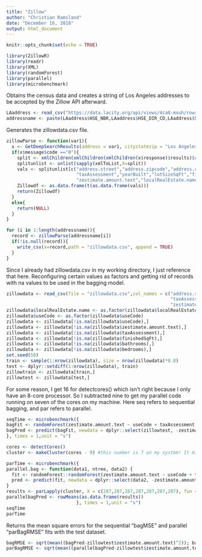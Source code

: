 ```yaml
---
title: "Zillow"
author: "Christian Ramsland"
date: "December 16, 2018"
output: html_document
---
```


```r
knitr::opts_chunk$set(echo = TRUE)
```

```r
library(ZillowR)
library(readr)
library(XML)
library(randomForest)
library(parallel)
library(microbenchmark)
```
Obtains the census data and creates a string of Los Angeles addresses to be accepted by the Zillow API afterward.

```r
LAaddress <- read_csv("https://data.lacity.org/api/views/4ca8-mxuh/rows.csv?accessType=DOWNLOAD")
addressname <- paste(LAaddress$HSE_NBR,LAaddress$HSE_DIR_CD,LAaddress$STR_NM,sep = " ")
```

Generates the zillowdata.csv file.
```r
zillowParse <- function(var1){
  x <- GetDeepSearchResults(address = var1, citystatezip = "Los Angeles, CA", zws_id = "X1-ZWz1gsvbnh5u6j_81d4x")
  if(x$message$code =="0"){
    split <- xmlChildren(xmlChildren(xmlChildren(x$response)$results)$result)
    splitunlist <- unlist(sapply(xmlToList,X=split))
    vals <- splitunlist[c("address.street","address.zipcode","address.city","useCode","taxAssessmentYear",
                          "taxAssessment","yearBuilt","lotSizeSqFt","finishedSqFt","bathrooms","bedrooms",
                          "zestimate.amount.text","localRealEstate.name","localRealEstate.type")]
    Zillowdf <- as.data.frame(t(as.data.frame(vals)))
    return(Zillowdf)
  }
  else{
    return(NULL)
  }
}

for (i in 1:length(addressname)){
  record <- zillowParse(addressname[i])
  if(!is.null(record)){
    write_csv(x=record,path = "zillowdata.csv", append = TRUE)
  }
}
```

Since I already had zillowdata.csv in my working directory, I just reference that here. Reconfiguring certain values as factors and getting rid of records with na values to be used in the bagging model.
```r
zillowdata <- read_csv(file = "zillowdata.csv",col_names = c("address.street","address.zipcode","address.city","useCode","taxAssessmentYear",
                                                             "taxAssessment","yearBuilt","lotSizeSqFt","finishedSqFt","bathrooms","bedrooms",
                                                             "zestimate.amount.text","localRealEstate.name","localRealEstate.type"))
zillowdata$localRealEstate.name <- as.factor(zillowdata$localRealEstate.name)
zillowdata$useCode <- as.factor(zillowdata$useCode)
zillowdata <- zillowdata[!is.na(zillowdata$useCode),]
zillowdata <- zillowdata[!is.na(zillowdata$zestimate.amount.text),]
zillowdata <- zillowdata[!is.na(zillowdata$taxAssessment),]
zillowdata <- zillowdata[!is.na(zillowdata$finishedSqFt),]
zillowdata <- zillowdata[!is.na(zillowdata$bathrooms),]
zillowdata <- zillowdata[!is.na(zillowdata$bedrooms),]
set.seed(50)
train <- sample(1:nrow(zillowdata), size = nrow(zillowdata)*0.8)
test <- dplyr::setdiff(1:nrow(zillowdata), train)
zillowtrain <- zillowdata[train,]
zillowtest <- zillowdata[test,]
```


For some reason, I get 16 for detectcores() which isn't right because I only have an 8-core processor. So I subtracted nine to get my parallel code running on seven of the cores on my machine. Here seq refers to sequential bagging, and par refers to parallel.
```r
seqTime <- microbenchmark({
bagFit <- randomForest(zestimate.amount.text ~ useCode + taxAssessment + bedrooms+ bathrooms + finishedSqFt, data = zillowtrain, mtry = 4, ntree = 2009, importance = TRUE)
bagPred <- predict(bagFit, newdata = dplyr::select(zillowtest, -zestimate.amount.text))
}, times = 1,unit = "s")

cores <- detectCores()
cluster <- makeCluster(cores - 9) #this number is 7 on my system! It might not work well on yours.

parTime <- microbenchmark({
parallel.bag <- function(data1, ntree, data2) {
  fit <- randomForest::randomForest(zestimate.amount.text ~ useCode + taxAssessment + bedrooms+ bathrooms + finishedSqFt, data = data1, mtry = 4, ntree = ntree, importance = TRUE)
  pred <- predict(fit, newdata = dplyr::select(data2, -zestimate.amount.text))
}
results <- parLapply(cluster, X = c(287,287,287,287,287,287,287), fun = parallel.bag, data1 = zillowtrain, data2 = zillowtest)
parallelbagPred <- rowMeans(as.data.frame(results))
                          }, times = 1,unit = "s")
seqTime
parTime
```
Returns the mean square errors for the sequential "bagMSE" and parallel "parBagRMSE" fits with the test dataset.
```r
bagRMSE <- sqrt(mean((bagPred-zillowtest$zestimate.amount.text)^2)); bagRMSE
parBagRMSE <- sqrt(mean((parallelbagPred-zillowtest$zestimate.amount.text)^2)); parBagRMSE
```


